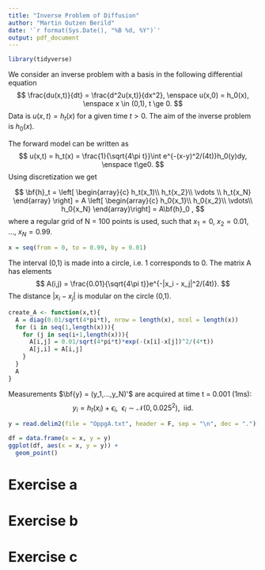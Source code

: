 ```yaml
---
title: "Inverse Problem of Diffusion"
author: "Martin Outzen Berild"
date: '`r format(Sys.Date(), "%B %d, %Y")`'
output: pdf_document
---
```

```r
library(tidyverse)
```
We consider an inverse problem with a basis in the following differential equation 
$$
\frac{du(x,t)}{dt} = \frac{d^2u(x,t)}{dx^2}, \enspace u(x,0) = h_0(x), \enspace x \in (0,1), t \ge 0.
$$
Data is $u(x,t) = h_t(x)$ for a given time $t>0$. The aim of the inverse problem is $h_0(x)$.

The forward model can be written as 
$$
u(x,t) = h_t(x) = \frac{1}{\sqrt{4\pi t}}\int e^{-(x-y)^2/(4t)}h_0(y)dy, \enspace t\ge0.
$$
Using discretization we get

$$
 \bf{h}_t = \left[
  \begin{array}{c}
    h_t(x_1)\\
    h_t{x_2}\\
    \vdots \\ 
    h_t{x_N}
  \end{array}
 \right] = A \left[
 \begin{array}{c}
    h_0{x_1}\\
    h_0{x_2}\\
    \vdots\\
    h_0{x_N}
 \end{array}\right]
 = A\bf{h}_0 ,
$$
where a regular grid of N = 100 points is used, such that $x_1 = 0$, $x_2 = 0.01$, ..., $x_N = 0.99$. 
```r
x = seq(from = 0, to = 0.99, by = 0.01)
```
The interval (0,1) is made into a circle, i.e. 1 corresponds to 0. The matrix A has elements
$$
A(i,j) = \frac{0.01}{\sqrt{4\pi t}}e^{-|x_i - x_j|^2/(4t)}.
$$
The distance $|x_i-x_j|$ is modular on the circle (0,1).

```r
create_A <- function(x,t){
  A = diag(0.01/sqrt(4*pi*t), nrow = length(x), ncol = length(x))
  for (i in seq(1,length(x))){
    for (j in seq(i+1,length(x))){
      A[i,j] = 0.01/sqrt(4*pi*t)*exp(-(x[i]-x[j])^2/(4*t))
      A[j,i] = A[i,j]
    }
  }
  A
}
```

Measurements $\bf{y} = (y_1,...,y_N)'$ are acquired at time t = 0.001 (1ms): 
$$
y_i = h_t(x_i) + \epsilon_i, \enspace \epsilon_i \sim \mathcal{N}(0, 0.025^2), \enspace \mathrm{iid}.
$$

```r
y = read.delim2(file = "OppgA.txt", header = F, sep = "\n", dec = ".")[[1]]
```

```r
df = data.frame(x = x, y = y)
ggplot(df, aes(x = x, y = y)) + 
  geom_point()
```
# Exercise a

# Exercise b

# Exercise c